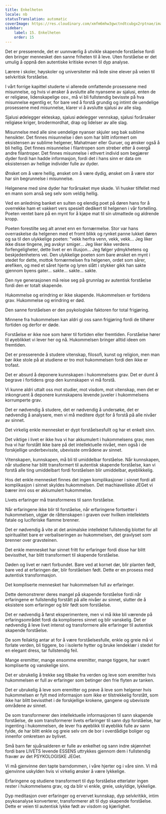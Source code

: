 ```yaml
---
title: Enkelheten
locale: nb
statusTranslation: automatic
coverImage: https://res.cloudinary.com/xmfm6mhw3gwctndtcubgx2rptnae/image/upload/v1740337243/small_cover_educacion_fundamental_a051170f1c.webp
sidebar:
    label: 15. Enkelheten
    order: 15
---
```

Det er presserende, det er uunnværlig å utvikle skapende forståelse fordi den bringer mennesket den sanne friheten til å leve. Uten forståelse er det umulig å oppnå den autentiske kritiske evnen til dyp analyse.

Lærere i skoler, høyskoler og universiteter må lede sine elever på veien til selvkritisk forståelse.

I vårt forrige kapittel studerte vi allerede omfattende prosessene med misunnelse, og hvis vi ønsker å avslutte alle nyansene av sjalusi, enten de er religiøse, lidenskapelige osv., må vi bli fullstendig bevisste på hva misunnelse egentlig er, for bare ved å forstå grundig og intimt de uendelige prosessene med misunnelse, klarer vi å avslutte sjalusi av alle slag.

Sjalusi ødelegger ekteskap, sjalusi ødelegger vennskap, sjalusi forårsaker religiøse kriger, brodermordhat, drap og lidelser av alle slag.

Misunnelse med alle sine uendelige nyanser skjuler seg bak sublime hensikter. Det finnes misunnelse i den som har blitt informert om eksistensen av sublime helgener, Mahatmaer eller Guruer, og ønsker også å bli hellig. Det finnes misunnelse i filantropen som streber etter å overgå andre filantroper. Det finnes misunnelse i ethvert individ som begjærer dyder fordi han hadde informasjon, fordi det i hans sinn er data om eksistensen av hellige individer fulle av dyder.

Ønsket om å være hellig, ønsket om å være dydig, ønsket om å være stor har sin begrunnelse i misunnelse.

Helgenene med sine dyder har forårsaket mye skade. Vi husker tilfellet med en mann som anså seg selv som veldig hellig.

Ved en anledning banket en sulten og elendig poet på døren hans for å overrekke ham et vakkert vers spesielt dedikert til helgenen i vår fortelling. Poeten ventet bare på en mynt for å kjøpe mat til sin utmattede og aldrende kropp.

Poeten forestilte seg alt annet enn en fornærmelse. Stor var hans overraskelse da helgenen med et fromt blikk og rynket panne lukket døren og sa til den ulykkelige poeten: "vekk herfra venn, vekk, vekk... Jeg liker ikke disse tingene, jeg avskyr smiger... Jeg liker ikke verdens forfengeligheter, dette livet er en illusjon... Jeg følger ydmykhetens og beskjedenhetens vei. Den ulykkelige poeten som bare ønsket en mynt i stedet for dette, mottok fornærmelsen fra helgenen, ordet som sårer, ørefiken, og med et såret hjerte og lyren slått i stykker gikk han sakte gjennom byens gater... sakte... sakte... sakte.

Den nye generasjonen må reise seg på grunnlag av autentisk forståelse fordi den er totalt skapende.

Hukommelse og erindring er ikke skapende. Hukommelsen er fortidens grav. Hukommelse og erindring er død.

Den sanne forståelsen er den psykologiske faktoren for total frigjøring.

Minnene fra hukommelsen kan aldri gi oss sann frigjøring fordi de tilhører fortiden og derfor er døde.

Forståelse er ikke noe som hører til fortiden eller fremtiden. Forståelse hører til øyeblikket vi lever her og nå. Hukommelsen bringer alltid ideen om fremtiden.

Det er presserende å studere vitenskap, filosofi, kunst og religion, men man bør ikke stole på at studiene er tro mot hukommelsen fordi den ikke er trofast.

Det er absurd å deponere kunnskapen i hukommelsens grav. Det er dumt å begrave i fortidens grop den kunnskapen vi må forstå.

Vi kunne aldri uttalt oss mot studier, mot visdom, mot vitenskap, men det er inkongruent å deponere kunnskapens levende juveler i hukommelsens korrumperte grav.

Det er nødvendig å studere, det er nødvendig å undersøke, det er nødvendig å analysere, men vi må meditere dypt for å forstå på alle nivåer av sinnet.

Det virkelig enkle mennesket er dypt forståelsesfullt og har et enkelt sinn.

Det viktige i livet er ikke hva vi har akkumulert i hukommelsens grav, men hva vi har forstått ikke bare på det intellektuelle nivået, men også i de forskjellige underbevisste, ubevisste områdene av sinnet.

Vitenskapen, kunnskapen, må bli til umiddelbar forståelse. Når kunnskapen, når studiene har blitt transformert til autentisk skapende forståelse, kan vi forstå alle ting umiddelbart fordi forståelsen blir umiddelbar, øyeblikkelig.

Hos det enkle mennesket finnes det ingen komplikasjoner i sinnet fordi all komplikasjon i sinnet skyldes hukommelsen. Det machiavelliske JEGet vi bærer inni oss er akkumulert hukommelse.

Livets erfaringer må transformeres til sann forståelse.

Når erfaringene ikke blir til forståelse, når erfaringene fortsetter i hukommelsen, utgjør de råttenskapen i graven over hvilken intellektets fatale og luciferiske flamme brenner.

Det er nødvendig å vite at det animalske intellektet fullstendig blottet for all spiritualitet bare er verbaliseringen av hukommelsen, det gravlyset som brenner over gravsteinen.

Det enkle mennesket har sinnet fritt for erfaringer fordi disse har blitt bevissthet, har blitt transformert til skapende forståelse.

Døden og livet er nært forbundet. Bare ved at kornet dør, blir planten født, bare ved at erfaringen dør, blir forståelsen født. Dette er en prosess med autentisk transformasjon.

Det kompliserte mennesket har hukommelsen full av erfaringer.

Dette demonstrerer deres mangel på skapende forståelse fordi når erfaringene er fullstendig forstått på alle nivåer av sinnet, slutter de å eksistere som erfaringer og blir født som forståelse.

Det er nødvendig å først eksperimentere, men vi må ikke bli værende på erfaringsområdet fordi da kompliseres sinnet og blir vanskelig. Det er nødvendig å leve livet intenst og transformere alle erfaringer til autentisk skapende forståelse.

De som feilaktig antar at for å være forståelsesfulle, enkle og greie må vi forlate verden, bli tiggere, bo i isolerte hytter og bruke lendeklær i stedet for en elegant dress, tar fullstendig feil.

Mange eremitter, mange ensomme eremitter, mange tiggere, har svært kompliserte og vanskelige sinn.

Det er ubrukelig å trekke seg tilbake fra verden og leve som eremitter hvis hukommelsen er full av erfaringer som betinger den frie flyten av tanken.

Det er ubrukelig å leve som eremitter og prøve å leve som helgener hvis hukommelsen er fylt med informasjon som ikke er tilstrekkelig forstått, som ikke har blitt bevissthet i de forskjellige krokene, gangene og ubevisste områdene av sinnet.

De som transformerer den intellektuelle informasjonen til sann skapende forståelse, de som transformerer livets erfaringer til sann dyp forståelse, har ingenting i hukommelsen, de lever fra øyeblikk til øyeblikk fulle av sann fylde, de har blitt enkle og greie selv om de bor i overdådige boliger og innenfor omkretsen av bylivet.

Små barn før sjuårsalderen er fulle av enkelhet og sann indre skjønnhet fordi bare LIVETS levende ESSENS uttrykkes gjennom dem i fullstendig fravær av det PSYKOLOGISKE JEGet.

Vi må gjenvinne den tapte barndommen, i våre hjerter og i våre sinn. Vi må gjenvinne uskylden hvis vi virkelig ønsker å være lykkelige.

Erfaringene og studiene transformert til dyp forståelse etterlater ingen rester i hukommelsens grav, og da blir vi enkle, greie, uskyldige, lykkelige.

Dyp meditasjon over erfaringer og ervervet kunnskap, dyp selvkritikk, intim psykoanalyse konverterer, transformerer alt til dyp skapende forståelse. Dette er veien til autentisk lykke født av visdom og kjærlighet.

